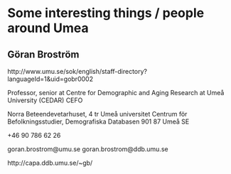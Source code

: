 # Some interesting things / people around Umea

## Göran Broström
http://www.umu.se/sok/english/staff-directory?languageId=1&uid=gobr0002

Professor, senior at Centre for Demographic and Aging Research at Umeå University (CEDAR)
CEFO

Norra Beteendevetarhuset, 4 tr Umeå universitet
Centrum för Befolkningsstudier, Demografiska Databasen 901 87 Umeå SE

+46 90 786 62 26

goran.brostrom@umu.se goran.brostrom@ddb.umu.se 

http://capa.ddb.umu.se/~gb/

